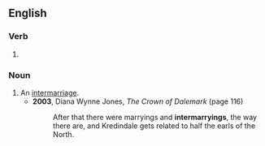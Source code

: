 ==English==

===Verb===
{{head|en|verb form}}

# {{present participle of|intermarry|lang=en|nocat=1}}

===Noun===
{{en-noun}}

# An [[intermarriage]].
#* '''2003''', Diana Wynne Jones, ''The Crown of Dalemark'' (page 116)
#*: After that there were marryings and '''intermarryings''', the way there are, and Kredindale gets related to half the earls of the North.